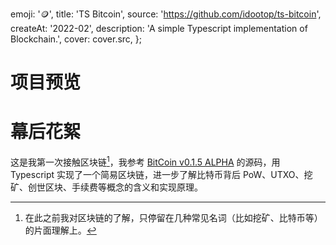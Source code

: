 
  emoji: '🪙',
  title: 'TS Bitcoin',
  source: 'https://github.com/idootop/ts-bitcoin',
  createAt: '2022-02',
  description: 'A simple Typescript implementation of Blockchain.',
  cover: cover.src,
};

# 项目预览


<BaseImage src={demo.src} alt="挖矿测试" />

# 幕后花絮

这是我第一次接触区块链[^1]，我参考 [BitCoin v0.1.5 ALPHA](https://github.com/idootop/bitcoin.bak/tree/master) 的源码，用 Typescript 实现了一个简易区块链，进一步了解比特币背后 PoW、UTXO、挖矿、创世区块、手续费等概念的含义和实现原理。

[^1]: 在此之前我对区块链的了解，只停留在几种常见名词（比如挖矿、比特币等）的片面理解上。
